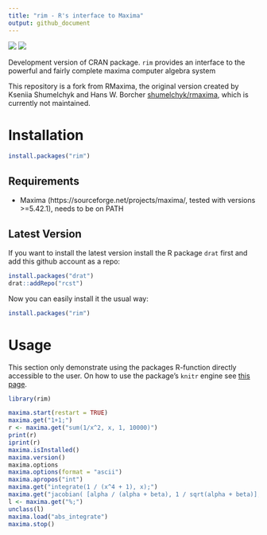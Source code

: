 ```yaml
---
title: "rim - R's interface to Maxima"
output: github_document
---
```


<!-- README.md is generated from README.Rmd. Please edit that file -->

[![](https://cranlogs.r-pkg.org/badges/rim)](https://CRAN.R-project.org/package=rim) 
[![](https://cranlogs.r-pkg.org/badges/grand-total/rim)](https://CRAN.R-project.org/package=rim)

Development version of CRAN package. `rim` provides an interface to the powerful and fairly complete maxima computer algebra system

This repository is a fork from RMaxima, the original version created by Kseniia Shumelchyk and Hans W. Borcher [shumelchyk/rmaxima](https://github.com/shumelchyk/rmaxima), which is currently not maintained.

# Installation

```r
install.packages("rim")
```


## Requirements
- Maxima (https://sourceforge.net/projects/maxima/, tested with versions >=5.42.1), needs to be on PATH


## Latest Version

If you want to install the latest version install the R package `drat` first and add this github account as a repo:

```r
install.packages("drat")
drat::addRepo("rcst")
```

Now you can easily install it the usual way:

```r
install.packages("rim")
```

# Usage

This section only demonstrate using the packages R-function directly accessible to the user. On how to use the package's `knitr` engine see [this page](https://rcst.github.io/rim/).

```r
library(rim)
```

```r
maxima.start(restart = TRUE)
maxima.get("1+1;")
r <- maxima.get("sum(1/x^2, x, 1, 10000)")
print(r)
iprint(r)
maxima.isInstalled()
maxima.version()
maxima.options
maxima.options(format = "ascii")
maxima.apropos("int")
maxima.get("integrate(1 / (x^4 + 1), x);")
maxima.get("jacobian( [alpha / (alpha + beta), 1 / sqrt(alpha + beta)], [alpha, beta] )")
l <- maxima.get("%;")
unclass(l)
maxima.load("abs_integrate")
maxima.stop()
```
